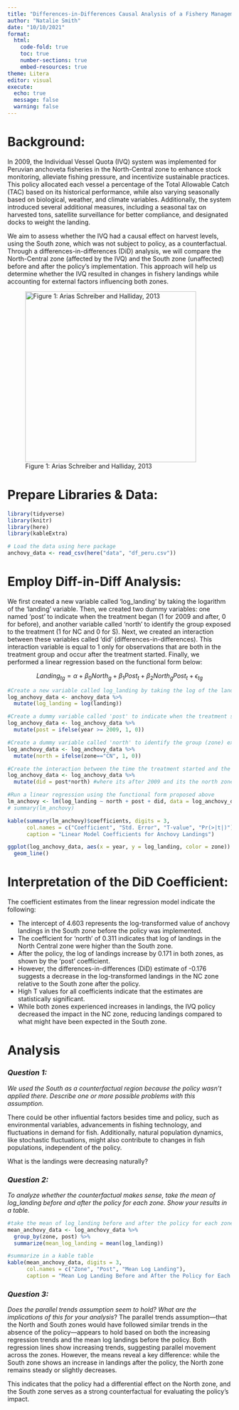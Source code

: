 ```yaml
---
title: "Differences-in-Differences Causal Analysis of a Fishery Management Reform in Peru"
author: "Natalie Smith"
date: "10/10/2021"
format: 
  html:
    code-fold: true
    toc: true
    number-sections: true
    embed-resources: true
theme: Litera
editor: visual
execute:
  echo: true
  message: false
  warning: false
---
```


# Background:

In 2009, the Individual Vessel Quota (IVQ) system was implemented for Peruvian anchoveta fisheries in the North-Central zone to enhance stock monitoring, alleviate fishing pressure, and incentivize sustainable practices. This policy allocated each vessel a percentage of the Total Allowable Catch (TAC) based on its historical performance, while also varying seasonally based on biological, weather, and climate variables. Additionally, the system introduced several additional measures, including a seasonal tax on harvested tons, satellite surveillance for better compliance, and designated docks to weight the landing.

We aim to assess whether the IVQ had a causal effect on harvest levels, using the South zone, which was not subject to policy, as a counterfactual. Through a differences-in-differences (DiD) analysis, we will compare the North-Central zone (affected by the IVQ) and the South zone (unaffected) before and after the policy's implementation. This approach will help us determine whether the IVQ resulted in changes in fishery landings while accounting for external factors influencing both zones.

![Figure 1: Arias Schreiber and Halliday, 2013](images/anchovy_map.png){fig-align="left" width="384"}

# Prepare Libraries & Data:

```r
library(tidyverse)
library(knitr)
library(here)
library(kableExtra)
```

```r
# Load the data using here package
anchovy_data <- read_csv(here("data", "df_peru.csv"))
```

# Employ Diff-in-Diff Analysis:

We first created a new variable called 'log_landing' by taking the logarithm of the 'landing' variable. Then, we created two dummy variables: one named 'post' to indicate when the treatment began (1 for 2009 and after, 0 for before), and another variable called 'north' to identify the group exposed to the treatment (1 for NC and 0 for S). Next, we created an interaction between these variables called 'did' (differences-in-differences). This interaction variable is equal to 1 only for observations that are both in the treatment group and occur after the treatment started. Finally, we performed a linear regression based on the functional form below:

$$
Landing_{tg} = \alpha + \beta_0 North_{g} + \beta_1Post_{t} + \beta_2North_{g}Post_{t} + \epsilon_{tg}
$$

```r
#Create a new variable called log_landing by taking the log of the landings variable
log_anchovy_data <- anchovy_data %>%
  mutate(log_landing = log(landing))

#Create a dummy variable called 'post' to indicate when the treatment started (year 2009)
log_anchovy_data <- log_anchovy_data %>%
  mutate(post = ifelse(year >= 2009, 1, 0))

#Create a dummy variable called 'north' to identify the group (zone) exposed to the treatment (CN)
log_anchovy_data <- log_anchovy_data %>% 
  mutate(north = ifelse(zone=="CN", 1, 0))

#Create the interaction between the time the treatment started and the treatment group
log_anchovy_data <- log_anchovy_data %>% 
  mutate(did = post*north) #where its after 2009 and its the north zone

#Run a linear regression using the functional form proposed above
lm_anchovy <- lm(log_landing ~ north + post + did, data = log_anchovy_data) 
# summary(lm_anchovy)
```

```r
kable(summary(lm_anchovy)$coefficients, digits = 3, 
      col.names = c("Coefficient", "Std. Error", "T-value", "Pr(>|t|)"),
      caption = "Linear Model Coefficients for Anchovy Landings")
```
```r
ggplot(log_anchovy_data, aes(x = year, y = log_landing, color = zone)) +
  geom_line() 
```

# Interpretation of the DiD Coefficient:

The coefficient estimates from the linear regression model indicate the following:

-   The intercept of 4.603 represents the log-transformed value of anchovy landings in the South zone before the policy was implemented.
-   The coefficient for 'north' of 0.311 indicates that log of landings in the North Central zone were higher than the South zone.
-   After the policy, the log of landings increase by 0.171 in both zones, as shown by the 'post' coefficient.
-   However, the differences-in-differences (DiD) estimate of -0.176 suggests a decrease in the log-transformed landings in the NC zone relative to the South zone after the policy.
-   High T values for all coefficients indicate that the estimates are statistically significant.
-   While both zones experienced increases in landings, the IVQ policy decreased the impact in the NC zone, reducing landings compared to what might have been expected in the South zone.

# Analysis

### *Question 1:*

*We used the South as a counterfactual region because the policy wasn't applied there. Describe one or more possible problems with this assumption.*

There could be other influential factors besides time and policy, such as environmental variables, advancements in fishing technology, and fluctuations in demand for fish. Additionally, natural population dynamics, like stochastic fluctuations, might also contribute to changes in fish populations, independent of the policy.

What is the landings were decreasing naturally?

### *Question 2:*

*To analyze whether the counterfactual makes sense, take the mean of log_landing before and after the policy for each zone. Show your results in a table.*

```r
#take the mean of log_landing before and after the policy for each zone
mean_anchovy_data <- log_anchovy_data %>%
  group_by(zone, post) %>%
  summarize(mean_log_landing = mean(log_landing))

#summarize in a kable table
kable(mean_anchovy_data, digits = 3, 
      col.names = c("Zone", "Post", "Mean Log Landing"), 
      caption = "Mean Log Landing Before and After the Policy for Each Zone")


```

### *Question 3:*

*Does the parallel trends assumption seem to hold? What are the implications of this for your analysis*?
The parallel trends assumption—that the North and South zones would have followed similar trends in the absence of the policy—appears to hold based on both the increasing regression trends and the mean log landings before the policy. Both regression lines show increasing trends, suggesting parallel movement across the zones. However, the means reveal a key difference: while the South zone shows an increase in landings after the policy, the North zone remains steady or slightly decreases.

This indicates that the policy had a differential effect on the North zone, and the South zone serves as a strong counterfactual for evaluating the policy's impact.

